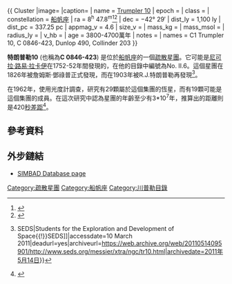 {{ Cluster
|image=
|caption=
| name = [http://simbad.u-strasbg.fr/simbad/sim-id?Ident=Cl+Trumpler+10&jsessionid=49E920FEAA64173CE9B12F1404A91B0A Trumpler 10]
| epoch =
| class =
| constellation = [[船帆座|船帆座]]
| ra = 8<sup>h</sup> 47.8<sup>m</sup><ref name=webda>{{cite web|title=Trumpler 10|url=http://www.univie.ac.at/webda/cgi-bin/ocl_page.cgi?dirname=tr10|publisher=WEBDA|accessdate=10 March 2011|archive-date=2018-06-18|archive-url=https://web.archive.org/web/20180618053255/http://www.univie.ac.at/webda/cgi-bin/ocl_page.cgi?dirname=tr10|dead-url=no}}</ref><ref name=simbad>{{cite web|title=C 0846-423 -- Open (galactic) Cluster|url=http://simbad.u-strasbg.fr/simbad/sim-id?Ident=Cl+Trumpler+10&jsessionid=49E920FEAA64173CE9B12F1404A91B0A|publisher=[[SIMBAD|SIMBAD]]|accessdate=10 March 2011|archive-date=2016-06-23|archive-url=https://web.archive.org/web/20160623145200/http://simbad.u-strasbg.fr/simbad/sim-id?Ident=Cl+Trumpler+10&jsessionid=1BC10014C5FB7173CFF33C7366CE11D7|dead-url=no}}</ref> 
| dec = −42° 29′
| dist_ly = 1,100 ly
| dist_pc = 337.25 pc
| appmag_v = 4.6
| size_v = 
| mass_kg = 
| mass_msol = 
| radius_ly = 
| v_hb = 
| age = 3800-4700萬年
| notes = 
| names = C1 Trumpler 10, C 0846-423, Dunlop 490, Collinder 203
}}

'''特朗普勒10''' (也稱為'''C 0846-423''') 是位於[[船帆座|船帆座]]的一個[[疏散星團|疏散星團]]。它可能是[[尼可拉·路易·拉卡伊|尼可拉·路易·拉卡伊]]在1752-52年間發現的，在他的目錄中編號為No. II.6。這個星團在1826年被詹姆斯·鄧祿普正式發現，而在1903年被R.J.特朗普勒再發現<ref name=seds>{{cite web|title=Trumpler 10|url=http://seds.org/messier/xtra/ngc/tr10.html|publisher=[[Students_for_the_Exploration_and_Development_of_Space{{!}}SEDS|Students for the Exploration and Development of Space{{!}}SEDS]]|accessdate=10 March 2011|deadurl=yes|archiveurl=https://web.archive.org/web/20110514095901/http://www.seds.org/messier/xtra/ngc/tr10.html|archivedate=2011年5月14日}}</ref>。 

在1962年，使用光度計調查，研究有29顆屬於這個集團的恆星，而有19顆可能是這個集團的成員。在這次研究中認為星團的年齡至少有3*10<sup>7</sup>年，推算出的距離則是420[[秒差距|秒差距]]<ref name=journ1>{{cite journal|last=Levato|first=Hugo|coauthors=Malaroda|title=Spectral Types in Trumpler 10|journal=Publ. Astron. Soc. Pac.|volume=87|pages=173–175|bibcode=1975PASP...87..173L|doi=10.1086/129741|date=February 1975}}</ref>。

== 參考資料 ==
{{reflist}}

== 外步鏈結 ==
*[http://simbad.u-strasbg.fr/simbad/sim-id?Ident=Cl+Trumpler+10&jsessionid=49E920FEAA64173CE9B12F1404A91B0A SIMBAD Database page] {{Wayback|url=http://simbad.u-strasbg.fr/simbad/sim-id?Ident=Cl+Trumpler+10&jsessionid=49E920FEAA64173CE9B12F1404A91B0A |date=20160623145200 }}

{{star-cluster-stub}}
[[Category:疏散星團|Category:疏散星團]]
[[Category:船帆座|Category:船帆座]]
[[Category:川普勒目錄|Category:川普勒目錄]]